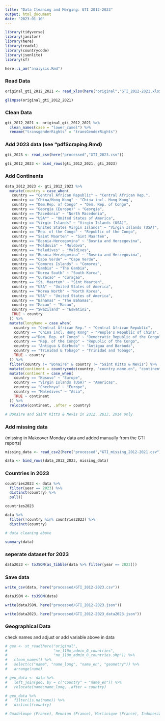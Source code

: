 ---
title: "Data Cleaning and Merging: GTI 2012-2023"
output: html_document
date: "2023-01-10"
---


```{r message=FALSE}
library(tidyverse)
library(janitor)
library(here)
library(readxl)
library(countrycode)
library(jsonlite)
library(sf)

here::i_am("analysis.Rmd")

```



### Read Data


```{r}
original_gti_2012_2021 <- read_xlsx(here("original","GTI_2012-2021.xlsx"))

```


```{r}
glimpse(original_gti_2012_2021)
```



### Clean Data


```{r}
gti_2012_2021 <- original_gti_2012_2021 %>%
  clean_names(case = "lower_camel") %>%
  rename("transgenderRights" = "transGenderRights") 

```



### Add 2023 data (see "pdfScraping.Rmd)


```{r}
gti_2023 <- read_csv(here("processed","GTI_2023.csv"))

```



```{r}
gti_2012_2023 <- bind_rows(gti_2012_2021, gti_2023)
```




### Add Continents


```{r}
data_2012_2023 <- gti_2012_2023 %>%
  mutate(country = case_when(
   country == "Central African Republic" ~ "Central African Rep.",
   country == "China/Hong Kong" ~ "China incl. Hong Kong",
   country == "Dem.Rep. of Congo" ~ "Dem. Rep. of Congo",
   country == "Georgia (Europe)" ~ "Georgia",
   country == "Macedonia" ~ "North Macedonia",
   country == "USA*" ~ "United States of America",
   country == "Virgin Islands" ~ "Virgin Islands (USA)",
   country == "United States Virgin Islands" ~ "Virgin Islands (USA)",
   country == "Rep. of the Congo" ~ "Republic of the Congo",
   country == "Saint Maarten" ~ "Sint Maarten",
   country == "Bosnia-Hercegovina" ~ "Bosnia and Herzegovina",
   country == "Moldovia" ~ "Moldova",
   country == "Maledives" ~ "Maldives",
   country == "Bosnia-Herzegovina" ~ "Bosnia and Herzegovina",
   country == "Cabo Verde" ~ "Cape Verde",
   country == "Comoros Islands" ~ "Comoros",
   country == "Gambia" ~ "The Gambia",
   country == "Korea South" ~ "South Korea",
   country == "Curacao" ~ "Curaçao",
   country == "St. Maarten" ~ "Sint Maarten",
   country == "USA" ~ "United States of America",
   country == "Korea North" ~ "North Korea",
   country == "USA" ~ "United States of America",
   country == "Bahamas" ~ "The Bahamas",
   country == "Macao" ~ "Macau",
   country == "Swaziland" ~ "Eswatini",
   TRUE ~ country
  )) %>%
  mutate(longName = case_when(
    country == "Central African Rep." ~ "Central African Republic",
    country == "China incl. Hong Kong" ~ "People's Republic of China",
    country =="Dem. Rep. of Congo" ~ "Democratic Republic of the Congo",
    country == "Rep. of the Congo" ~ "Republic of the Congo",
    country == "Antigua & Barbuda" ~ "Antigua and Barbuda",
    country == "Trinidad & Tobago" ~ "Trinidad and Tobago",
    TRUE ~ country
  )) %>%
  filter(country != "Bonaire" & country != "Saint Kitts & Nevis") %>%
  mutate(continent = countrycode(country, "country.name.en", "continent")) %>%
  mutate(continent = case_when(
    country == "Kosovo" ~ "Europe",
    country == "Virgin Islands (USA)" ~ "Americas",
    country == "Chechnya" ~ "Europe",
    country == "Maledives" ~ "Asia",
    TRUE ~ continent
  )) %>%
  relocate(continent, .after = country)
  
# Bonaire and Saint Kitts & Nevis in 2012, 2013, 2014 only
```




### Add missing data
(missing in Makeover Monday data and added manually from the GTI reports)


```{r}
missing_data <- read_csv2(here("processed","GTI_missing_2012-2021.csv"))

```



```{r}
data <- bind_rows(data_2012_2023, missing_data)
```




### Countries in 2023

```{r}
countries2023 <- data %>%
  filter(year == 2023) %>%
  distinct(country) %>%
  pull()

countries2023
```



```{r}
data %>%
  filter(!country %in% countries2023) %>%
  distinct(country)

# data cleaning above
```




```{r}
summary(data)

```




### seperate dataset for 2023


```{r}
data2023 <- toJSON(as_tibble(data %>% filter(year == 2023)))
```




### Save data


```{r}
write_csv(data, here("processed/GTI_2012-2023.csv"))
```




```{r}
dataJSON <- toJSON(data)
```



```{r}
write(dataJSON, here("processed/GTI_2012-2023.json"))
```


```{r}
write(data2023, here("processed/GTI_2012-2023_data2023.json"))
```




### Geographical Data

check names and adjust or add variable above in data


```{r}
# geo <- st_read(here("original", 
#                     "ne_110m_admin_0_countries",
#                     "ne_110m_admin_0_countries.shp")) %>%
#   clean_names() %>%
#   select(c("name", "name_long", "name_en", "geometry")) %>%
#   arrange(name)
```


```{r}
# geo_data <- data %>%
#   left_join(geo, by = c("country" = "name_en")) %>%
#   relocate(name:name_long, .after = country)
```


```{r}
# geo_data %>%
#   filter(is.na(name)) %>%
#   distinct(country)

# Guadeloupe (France), Reunion (France), Martinique (France), Indonesia/Aceh (Indonesia), Chechnya (Russia), Gibraltar
```







